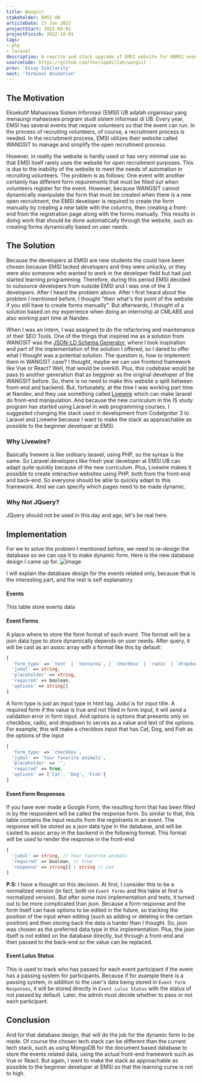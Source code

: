 ```yaml
---
title: Wangsit
stakeholder: EMSI UB
articleDate: 23 Jan 2023
projectStart: 2022-09-01
projectFinish: 2022-10-01
tags: 
- php
- laravel
description: A rewrite and stack upgrade of EMSI website for KBMSI event registration from CI3 to Laravel and Livewire. Written with laravel for the backend and livewire for the dynamic form 
sourceCode: https://github.com/thoriqadillah/wangsit
prev: 'Essay Similarity'
next: 'Terminal Animation'
---
```


## The Motivation
Eksekutif Mahasiswa Sistem Informasi (EMSI) UB adalah organisasi yang menaungi mahasiswa program studi sistem informasi di UB. Every year, EMSI has several events that require volunteers so that the event can run. In the process of recruiting volunteers, of course, a recruitment process is needed. In the recruitment process, EMSI utilizes their website called WANGSIT to manage and simplify the open recruitment process. 

However, in reality the website is hardly used or has very minimal use so that EMSI itself rarely uses the website for open recruitment purposes. This is due to the inability of the website to meet the needs of automation in recruiting volunteers. The problem is as follows:
One event with another certainly has different form requirements that must be filled out when volunteers register for the event. However, because WANGSIT cannot dynamically manipulate the form that must be created when there is a new open recruitment, the EMSI developer is required to create the form manually by creating a new table with the columns, then creating a front-end from the registration page along with the forms manually. This results in doing work that should be done automatically through the website, such as creating forms dynamically based on user needs.

## The Solution
Because the developers at EMISI are new students the could have been chosen because EMSI lacked developers and they were unlucky, or they were also someone who wanted to work in the developer field but had just started learning programming. Therefore, during this period EMSI decided to outsource developers from outside EMSI and I was one of the 3 developers. After I heard the problem above. After I first heard about the problem I mentioned before, I thought "then what's the point of the website if you still have to create forms manually". But afterwards, I thought of a solution based on my experience when doing an internship at CMLABS and also working part time at Nandev.

When I was an intern, I was assigned to do the refactoring and maintenance of their SEO Tools. One of the things that inspired me as a solution from WANGSIT was the [JSON-LD Schema Generator](https://tools.cmlabs.co/en/json-ld-schema-generator), where I took inspiration and part of the implementation of the solution I offered, so I dared to offer what I thought was a potential solution. The question is, how to implement them in WANGSIT case? I thought, maybe we can use frontend framework like Vue or React? Well, that would be overkill. Plus, this codebase would be pass to another generation that as begginer as the original developer of the WANGSIT before. So, there is no need to make this website a split between front-end and backend. But, fortunately, at the time I was working part time at Nandev, and they use something called [Livewire](https://laravel-livewire.com/) which can make laravel do front-end manipulation. And because the new curriculum in the IS study program has started using Laravel in web programming courses, I suggested changing the stack used in development from CodeIgniter 3 to Laravel and Livewire because I want to make the stack as approachable as possible to the beginner developer at EMSI.

### Why Livewire?
Basically livewire is like ordinary laravel, using PHP, so the syntax is the same. So Laravel developers like fresh year developer at EMSI UB can adapt quite quickly because of the new curriculum. Plus, Livewire makes it possible to create interactive websites using PHP, both from the front-end and back-end. So everyone should be able to quickly adapt to this framework. And we can specify which pages need to be made dynamic.

### Why Not JQuery?
JQuery should not be used in this day and age, let's be real here.

## Implementation
For we to solve the problem I mentioned before, we need to re-design the database so we can use it to make dynamic form. Here is the new database design I came up for.
![image](/cat-n-code/article-assets/design-wangsit.svg)

I will explain the database design for the events related only, because that is the interesting part, and the rest is self explanatory
#### Events  
This table store events data
#### Event Forms
A place where to store the form format of each event. The format will be a json data type to store dynamically depends on user needs. After query, it will be cast as an assoc array with a format like this by default:
```php
[
  'form_type' => `text` | `textarea`, | `checkbox` | `radio` | `dropdown`,
  'judul' => string,
  'placeholder' => string,
  'required' => boolean,
  'options' => string[]
]
```
A form type is just an input type in html tag. Judul is for input title. A required form if the value is true and not filled in form input, it will send a validation error in form input. And options is options that presents only on checkbox, radio, and dropdown to serves as a value and text of the options. For example, this will make a checkbox input that has Cat, Dog, and Fish as the options of the input
```php
[
  'form_type' => `checkbox`,
  'judul' => 'Your favorite animals',
  'placeholder' => '',
  'required' => true,
  'options' => ['Cat', 'Dog', 'Fish']
]
```
#### Event Form Responses
If you have ever made a Google Form, the resulting form that has been filled in by the respondent will be called the response form. So similar to that, this table contains the input results from the registrants in an event. The response will be stored as a json data type in the database, and will be casted to assoc array in the backend in the following format. This format will be used to render the response in the front-end
```php
[
  'judul' => string, // Your favorite animals
  'required' => boolean, // true
  'response' => string[] | string // Cat
]
```
**P.S:** I have a thought on this decision. At first, I consider this to be a normalized version (in fact, both on `Event Forms` and this table at first is normalized version). But after some mini implementation and tests, it turned out to be more complicated than json. Because a form response and the form itself can have options to be edited in the future, so tracking the position of the input when editing (such as adding or deleting in the certain position) and then storing back the data is harder than I thought. So, json was chosen as the preferred data type in this implementation. Plus, the json itself is not edited on the database directly, but through a front-end and then passed to the back-end so the value can be replaced.
#### Event Lulus Status
This is used to track who has passed for each event participant if the event has a passing system for participants. Because if for example there is a passing system, in addition to the user's data being stored in `Event Form Responses`, it will be stored directly in `Event Lulus Status` with the status of not passed by default. Later, the admin must decide whether to pass or not each participant.
## Conclusion
And for that database design, that will do the job for the dynamic form to be made. Of course the chosen tech stack can be different than the current tech stack, such as using MongoDB for the document based database to store the events related data, using the actual front-end framework such as Vue or React. But again, I want to make the stack as approachable as possible to the beginner developer at EMSI so that the learning curve is not to high.
